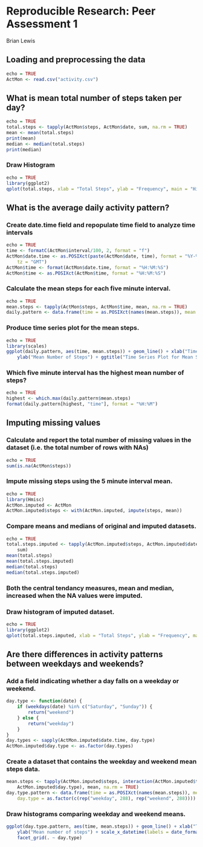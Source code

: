 # Reproducible Research: Peer Assessment 1
Brian Lewis

## Loading and preprocessing the data

```r
echo = TRUE
ActMon <- read.csv("activity.csv")
```

## What is mean total number of steps taken per day?

```r
echo = TRUE
total.steps <- tapply(ActMon$steps, ActMon$date, sum, na.rm = TRUE)
mean <- mean(total.steps)
print(mean)
median <- median(total.steps)
print(median)
```

### Draw Histogram

```r
echo = TRUE
library(ggplot2)
qplot(total.steps, xlab = "Total Steps", ylab = "Frequency", main = "Histogram of Daily Steps", fill = "vermillion")
```

## What is the average daily activity pattern?

### Create date.time field and repopulate time field to analyze time intervals

```r
echo = TRUE
time <- formatC(ActMon$interval/100, 2, format = "f")
ActMon$date.time <- as.POSIXct(paste(ActMon$date, time), format = "%Y-%m-%d %H.%M", 
    tz = "GMT")
ActMon$time <- format(ActMon$date.time, format = "%H:%M:%S")
ActMon$time <- as.POSIXct(ActMon$time, format = "%H:%M:%S")
```


### Calculate the mean steps for each five minute interval.

```r
echo = TRUE
mean.steps <- tapply(ActMon$steps, ActMon$time, mean, na.rm = TRUE)
daily.pattern <- data.frame(time = as.POSIXct(names(mean.steps)), mean.steps = mean.steps)
```

### Produce time series plot for the mean steps.

```r
echo = TRUE
library(scales)
ggplot(daily.pattern, aes(time, mean.steps)) + geom_line() + xlab("Time of Day") + 
    ylab("Mean Number of Steps") + ggtitle("Time Series Plot for Mean Steps") + scale_x_datetime(labels = date_format(format = "%H:%M"))
```

### Which five minute interval has the highest mean number of steps?

```r
echo = TRUE
highest <- which.max(daily.pattern$mean.steps)
format(daily.pattern[highest, "time"], format = "%H:%M")
```

## Imputing missing values

### Calculate and report the total number of missing values in the dataset (i.e. the total number of rows with NAs)

```r
echo = TRUE
sum(is.na(ActMon$steps))
```

### Impute missing steps using the 5 minute interval mean.

```r
echo = TRUE
library(Hmisc)
ActMon.imputed <- ActMon
ActMon.imputed$steps <- with(ActMon.imputed, impute(steps, mean))
```

### Compare means and medians of original and imputed datasets.

```r
echo = TRUE
total.steps.imputed <- tapply(ActMon.imputed$steps, ActMon.imputed$date, 
    sum)
mean(total.steps)
mean(total.steps.imputed)
median(total.steps)
median(total.steps.imputed)
```

### Both the central tendancy measures, mean and median, increased when the NA values were imputed.

### Draw histogram of imputed dataset.

```r
echo = TRUE
library(ggplot2)
qplot(total.steps.imputed, xlab = "Total Steps", ylab = "Frequency", main = "Histogram of Daily Steps", fill = "darkorchid4")
```

## Are there differences in activity patterns between weekdays and weekends?

### Add a field indicating whether a day falls on a weekday or weekend.

```r
day.type <- function(date) {
    if (weekdays(date) %in% c("Saturday", "Sunday")) {
        return("weekend")
    } else {
        return("weekday")
    }
}
day.types <- sapply(ActMon.imputed$date.time, day.type)
ActMon.imputed$day.type <- as.factor(day.types)
```

### Create a dataset that contains the weekday and weekend mean steps data.

```r
mean.steps <- tapply(ActMon.imputed$steps, interaction(ActMon.imputed$time, 
    ActMon.imputed$day.type), mean, na.rm = TRUE)
day.type.pattern <- data.frame(time = as.POSIXct(names(mean.steps)), mean.steps = mean.steps, 
    day.type = as.factor(c(rep("weekday", 288), rep("weekend", 288))))
```

### Draw histograms comparing weekday and weekend means.

```r
ggplot(day.type.pattern, aes(time, mean.steps)) + geom_line() + xlab("Time of day") + 
    ylab("Mean number of steps") + scale_x_datetime(labels = date_format(format = "%H:%M")) + 
    facet_grid(. ~ day.type)
```
